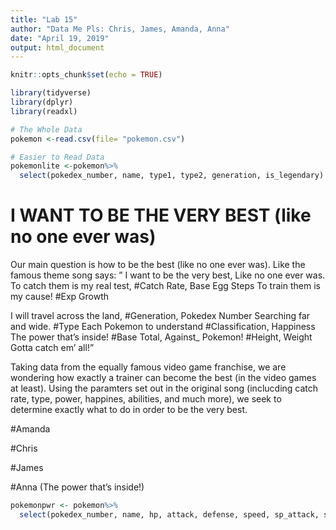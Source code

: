 ---
title: "Lab 15"
author: "Data Me Pls: Chris, James, Amanda, Anna"
date: "April 19, 2019"
output: html_document
---

```{r setup, include=FALSE}
knitr::opts_chunk$set(echo = TRUE)
```

```{r, eval=FALSE}
library(tidyverse)
library(dplyr)
library(readxl)

# The Whole Data
pokemon <-read.csv(file= "pokemon.csv")

# Easier to Read Data
pokemonlite <-pokemon%>%
  select(pokedex_number, name, type1, type2, generation, is_legendary)
```

# I WANT TO BE THE VERY BEST (like no one ever was)

Our main question is how to be the best (like no one ever was). Like the famous theme song says:
" I want to be the very best,
Like no one ever was. 
To catch them is my real test, #Catch Rate, Base Egg Steps
To train them is my cause! #Exp Growth

I will travel across the land, #Generation, Pokedex Number
Searching far and wide. #Type
Each Pokemon to understand #Classification, Happiness
The power that's inside! #Base Total, Against_
Pokemon! #Height, Weight
Gotta catch em' all!"

Taking data from the equally famous video game franchise, we are wondering how exactly a trainer can become the best (in the video games at least). Using the paramters set out in the original song (inclucding catch rate, type, power, happines, abilities, and much more), we seek to determine exactly what to do in order to be the very best.


#Amanda 

#Chris

#James

#Anna (The power that's inside!)
```{r, eval=FALSE}
pokemonpwr <- pokemon%>%
  select(pokedex_number, name, hp, attack, defense, speed, sp_attack, sp_defense, base_total)
```